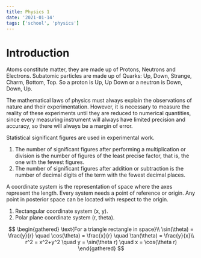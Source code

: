 ```yaml
---
title: Physics 1
date: '2021-01-14'
tags: ['school', 'physics']
---
```


# Introduction

Atoms constitute matter, they are made up of Protons, Neutrons and Electrons. Subatomic particles are made up of Quarks: Up, Down, Strange, Charm, Bottom, Top. So a proton is Up, Up Down or a neutron is Down, Down, Up.

The mathematical laws of physics must always explain the observations of nature and their experimentation. However, it is necessary to measure the reality of these experiments until they are reduced to numerical quantities, since every measuring instrument will always have limited precision and accuracy, so there will always be a margin of error.

Statistical significant figures are used in experimental work.

1. The number of significant figures after performing a multiplication or division is the number of figures of the least precise factor, that is, the one with the fewest figures.
2. The number of significant figures after addition or subtraction is the number of decimal digits of the term with the fewest decimal places.

A coordinate system is the representation of space where the axes represent the length. Every system needs a point of reference or origin. Any point in posterior space can be located with respect to the origin.

1. Rectangular coordinate system (x, y).
2. Polar plane coordinate system (r, theta).

$$
\begin{gathered}
	\text{For a triangle rectangle in space}\\
	\sin(\theta) = \frac{y}{r} \quad \cos(\theta) = \frac{x}{r} \quad \tan(\theta) = \frac{y}{x}\\
	r^2 = x^2+y^2 \quad y = \sin(\theta r) \quad x = \cos(\theta r)
\end{gathered}
$$